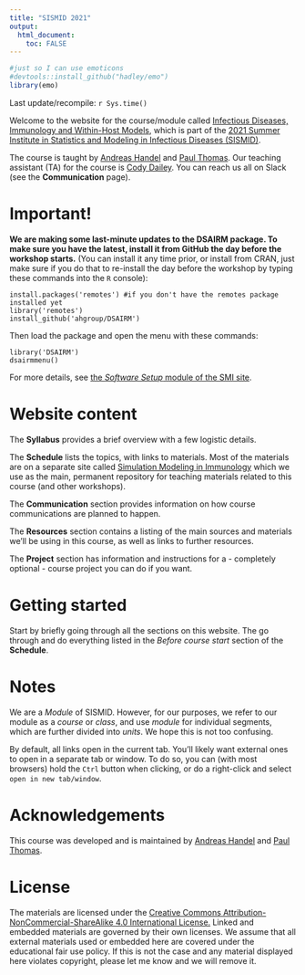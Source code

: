 ```yaml
---
title: "SISMID 2021"
output: 
  html_document:
    toc: FALSE
---
```


```r
#just so I can use emoticons
#devtools::install_github("hadley/emo")
library(emo)
```



<!-- Some trickery to get the logo to show -->
<script>
   $(document).ready(function() {
     $head = $('#header');
     $head.prepend('<img src=\"media/logo.png\" style=\"float: right; border: none; width: 150px;\"/>')
   });
</script>



Last update/recompile: `r Sys.time()`

Welcome to the website for the course/module called [Infectious Diseases, Immunology and Within-Host Models](https://si.biostat.washington.edu/suminst/sismid2021/modules/MD2110), which is part of the [2021 Summer Institute in Statistics and Modeling in Infectious Diseases (SISMID)](https://si.biostat.washington.edu/suminst/sismid). 

The course is taught by [Andreas Handel](https://www.andreashandel.com/) and [Paul Thomas](https://www.stjude.org/directory/t/paul-thomas.html). Our teaching assistant (TA) for the course is [Cody Dailey](https://daileyco.github.io/). You can reach us all on Slack (see the **Communication** page). 


# Important!

**We are making some last-minute updates to the DSAIRM package. To make sure you have the latest, install it from GitHub the day before the workshop starts.**
(You can install it any time prior, or install from CRAN, just make sure if you do that to re-install the day before the workshop by typing these commands into the `R` console):

```
install.packages('remotes') #if you don't have the remotes package installed yet
library('remotes')
install_github('ahgroup/DSAIRM')
```

Then load the package and open the menu with these commands:
```
library('DSAIRM')
dsairmmenu()
```
For more details, see [the _Software Setup_ module of the SMI site](https://andreashandel.github.io/SMIcourse).

# Website content

The __Syllabus__ provides a brief overview with a few logistic details.

The __Schedule__ lists the topics, with links to materials. Most of the materials are on a separate site called [Simulation Modeling in Immunology](https://andreashandel.github.io/SMIcourse/) which we use as the main, permanent repository for teaching materials related to this course (and other workshops). 

The __Communication__ section provides information on how course communications are planned to happen.

The __Resources__ section contains a listing of the main sources and materials we'll be using in this course, as well as links to further resources.

The __Project__ section has information and instructions for a - completely optional - course project you can do if you want. 


# Getting started

Start by briefly going through all the sections on this website. The go through and do everything listed in the _Before course start_ section of the __Schedule__. 

# Notes

We are a _Module_ of SISMID. However, for our purposes, we refer to our module as a _course_ or _class_, and use _module_ for individual segments, which are further divided into _units_. We hope this is not too confusing. 

By default, all links open in the current tab. You'll likely want external ones to open in a separate tab or window. To do so, you can (with most browsers) hold the `Ctrl` button when clicking, or do a right-click and select `open in new tab/window`.


# Acknowledgements

This course was developed and is maintained by [Andreas Handel](https://www.andreashandel.com/) and [Paul Thomas](https://www.stjude.org/directory/t/paul-thomas.html).

# License

The materials are licensed under the [Creative Commons Attribution-NonCommercial-ShareAlike 4.0 International License.](https://creativecommons.org/licenses/by-nc-sa/4.0/) Linked and embedded materials are governed by their own licenses. We assume that all external materials used or embedded here are covered under the educational fair use policy. If this is not the case and any material displayed here violates copyright, please let me know and we will remove it. 


  
